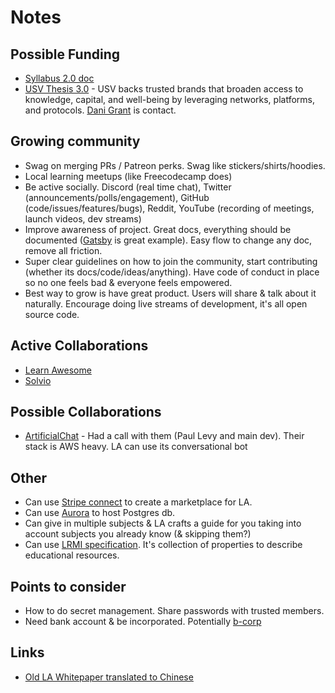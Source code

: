 # Notes

## Possible Funding

- [Syllabus 2.0 doc](https://docs.google.com/document/d/1Cc4sUSILFdjNC6AJvQai2XlA6c3UG0ccDfWcFPME7hc/edit)
- [USV Thesis 3.0](http://www.usv.com/blog/usv-thesis-30) - USV backs trusted brands that broaden access to knowledge, capital, and well-being by leveraging networks, platforms, and protocols. [Dani Grant](https://twitter.com/thedanigrant) is contact.

## Growing community

- Swag on merging PRs / Patreon perks. Swag like stickers/shirts/hoodies.
- Local learning meetups (like Freecodecamp does)
- Be active socially. Discord (real time chat), Twitter (announcements/polls/engagement), GitHub (code/issues/features/bugs), Reddit, YouTube (recording of meetings, launch videos, dev streams)
- Improve awareness of project. Great docs, everything should be documented ([Gatsby](https://www.gatsbyjs.org/docs/) is great example). Easy flow to change any doc, remove all friction.
- Super clear guidelines on how to join the community, start contributing (whether its docs/code/ideas/anything). Have code of conduct in place so no one feels bad & everyone feels empowered.
- Best way to grow is have great product. Users will share & talk about it naturally. Encourage doing live streams of development, it's all open source code.

## Active Collaborations

- [Learn Awesome](https://learnawesome.org/)
- [Solvio](https://solvio.org)

## Possible Collaborations

- [ArtificialChat](https://artificial.chat) - Had a call with them (Paul Levy and main dev). Their stack is AWS heavy. LA can use its conversational bot

## Other

- Can use [Stripe connect](https://stripe.com/gb/connect) to create a marketplace for LA.
- Can use [Aurora](https://aws.amazon.com/rds/aurora/) to host Postgres db.
- Can give in multiple subjects & LA crafts a guide for you taking into account subjects you already know (& skipping them?)
- Can use [LRMI specification](http://lrmi.dublincore.org/specifications/lrmi/lrmi_1/). It's collection of properties to describe educational resources.

## Points to consider

- How to do secret management. Share passwords with trusted members.
- Need bank account & be incorporated. Potentially [b-corp](https://bcorporation.net)

## Links

- [Old LA Whitepaper translated to Chinese](https://zhuanlan.zhihu.com/p/31906443)
